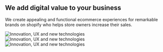 
## We add digital value to your business

<PageDescription>
    We create appealing and functional ecommerce experiences for remarkable brands on shopify 
    who helps store owners increase their sales.
</PageDescription>

<FeatureCard
    subtitle="Services"
    title="Shopify packages"
    href="/services/shopify-packages"    
    actionIcon="arrowRight"
    color="dark"
    >

<ArtDirection>

![Innovation, UX and new technologies](./homepage/images/ecommerce-service-mobile.jpg)
![Innovation, UX and new technologies](./homepage/images/ecommerce-service-tablet.jpg)
![Innovation, UX and new technologies](./homepage/images/ecommerce-service.jpg)

</ArtDirection>

</FeatureCard>
